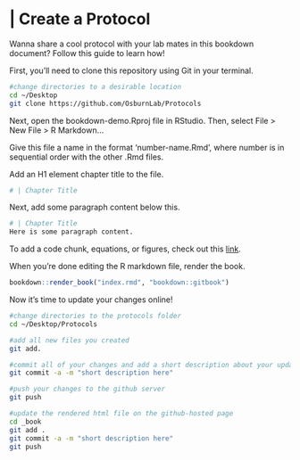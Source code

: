 # | Create a Protocol

Wanna share a cool protocol with your lab mates in this bookdown document? Follow this guide to learn how! 

First, you'll need to clone this repository using Git in your terminal. 
```bash
#change directories to a desirable location
cd ~/Desktop
git clone https://github.com/OsburnLab/Protocols
```

Next, open the bookdown-demo.Rproj file in RStudio. Then, select File > New File > R Markdown...

Give this file a name in the format 'number-name.Rmd', where number is in sequential order with the other .Rmd files.

Add an H1 element chapter title to the file.
```r
# | Chapter Title
```

Next, add some paragraph content below this.
```r
# | Chapter Title
Here is some paragraph content.
```

To add a code chunk, equations, or figures, check out this [link](https://bookdown.org/yihui/bookdown/components.html).

When you're done editing the R markdown file, render the book.
```r
bookdown::render_book("index.rmd", "bookdown::gitbook")
```

Now it's time to update your changes online!
```bash
#change directories to the protocols folder
cd ~/Desktop/Protocols

#add all new files you created
git add.

#commit all of your changes and add a short description about your update
git commit -a -m "short description here"

#push your changes to the github server
git push

#update the rendered html file on the github-hosted page
cd _book
git add .
git commit -a -m "short description here"
git push
```

